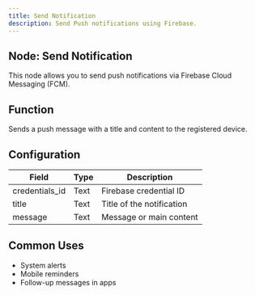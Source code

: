 ```yaml
---
title: Send Notification
description: Send Push notifications using Firebase.
---
```


## Node: Send Notification

This node allows you to send push notifications via Firebase Cloud Messaging (FCM).

## Function
Sends a push message with a title and content to the registered device.

## Configuration

| Field          | Type   | Description                                |
|----------------|--------|--------------------------------------------|
| credentials_id | Text   | Firebase credential ID                     |
| title          | Text   | Title of the notification                  |
| message        | Text   | Message or main content                    |

## Common Uses
- System alerts
- Mobile reminders
- Follow-up messages in apps
